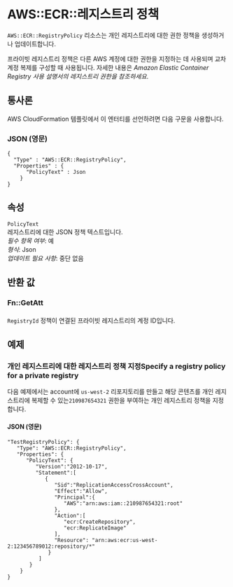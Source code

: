 # AWS::ECR::레지스트리 정책

`AWS::ECR::RegistryPolicy` 리소스는 개인 레지스트리에 대한 권한 정책을 생성하거나 업데이트합니다.

프라이빗 레지스트리 정책은 다른 AWS 계정에 대한 권한을 지정하는 데 사용되며 교차 계정 복제를 구성할 때 사용됩니다. 자세한 내용은 _Amazon Elastic Container Registry 사용 설명서의 레지스트리 권한을 참조하세요_.

## 통사론

AWS CloudFormation 템플릿에서 이 엔터티를 선언하려면 다음 구문을 사용합니다.

### JSON (영문)

```
{
  "Type" : "AWS::ECR::RegistryPolicy",
  "Properties" : {
      "PolicyText" : Json
    }
}
```

## 속성

`PolicyText`  
레지스트리에 대한 JSON 정책 텍스트입니다.  
_필수 항목 여부_: 예  
_형식_: Json  
_업데이트 필요 사항_: 중단 없음

## 반환 값

### Fn::GetAtt

####

`RegistryId` 정책이 연결된 프라이빗 레지스트리의 계정 ID입니다.

## 예제

### 개인 레지스트리에 대한 레지스트리 정책 지정Specify a registry policy for a private registry

다음 예제에서는 account에 `us-west-2` 리포지토리를 만들고 해당 콘텐츠를 개인 레지스트리에 복제할 수 있는`210987654321` 권한을 부여하는 개인 레지스트리 정책을 지정합니다.

#### JSON (영문)

```
"TestRegistryPolicy": {
   "Type": "AWS::ECR::RegistryPolicy",
   "Properties": {
      "PolicyText": {
         "Version":"2012-10-17",
         "Statement":[
            {
               "Sid":"ReplicationAccessCrossAccount",
               "Effect":"Allow",
               "Principal":{
                  "AWS":"arn:aws:iam::210987654321:root"
               },
               "Action":[
                  "ecr:CreateRepository",
                  "ecr:ReplicateImage"
               ],
               "Resource": "arn:aws:ecr:us-west-2:123456789012:repository/*"
             }
          ]
       }
    }
}
```

